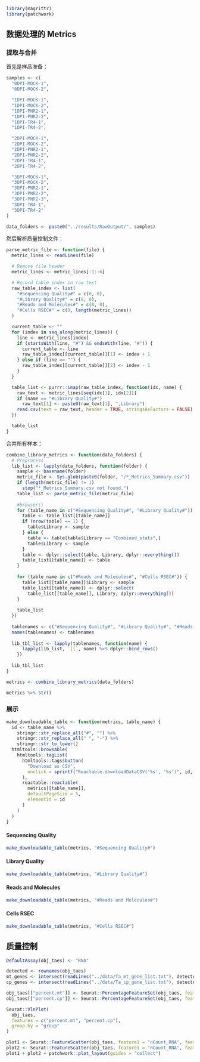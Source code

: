 ```r
library(magrittr)
library(patchwork)
```

## 数据处理的 Metrics

### 提取与合并

首先是样品准备：

```r
samples <- c(
  "0DPI-MOCK-1",
  "0DPI-MOCK-2",

  "1DPI-MOCK-1",
  "1DPI-MOCK-2",
  "1DPI-PNR2-1",
  "1DPI-PNR2-2",
  "1DPI-TR4-1",
  "1DPI-TR4-2",

  "2DPI-MOCK-1",
  "2DPI-MOCK-2",
  "2DPI-PNR2-1",
  "2DPI-PNR2-2",
  "2DPI-TR4-1",
  "2DPI-TR4-2",

  "3DPI-MOCK-1",
  "3DPI-MOCK-2",
  "3DPI-PNR2-1",
  "3DPI-PNR2-2",
  "3DPI-PNR2-3",
  "3DPI-TR4-1",
  "3DPI-TR4-2"
)

data_folders <- paste0("../results/RawOutput/", samples)
```

然后解析质量控制文件：

```r
parse_metric_file <- function(file) {
  metric_lines <- readLines(file)

  # Remove file header
  metric_lines <- metric_lines[-1:-6]

  # Record table index in raw text
  raw_table_index <- list(
    "#Sequencing Quality#" = c(0, 0),
    "#Library Quality#" = c(0, 0),
    "#Reads and Molecules#" = c(0, 0),
    "#Cells RSEC#" = c(0, length(metric_lines))
  )

  current_table <- ""
  for (index in seq_along(metric_lines)) {
    line <- metric_lines[index]
    if (startsWith(line, "#") && endsWith(line, "#")) {
      current_table <- line
      raw_table_index[[current_table]][1] <- index + 1
    } else if (line == "") {
      raw_table_index[[current_table]][2] <- index - 1
    }
  }

  table_list <- purrr::imap(raw_table_index, function(idx, name) {
    raw_text <- metric_lines[seq(idx[1], idx[2])]
    if (name == "#Library Quality#")
      raw_text[1] <- paste0(raw_text[1], ",Library")
    read.csv(text = raw_text, header = TRUE, stringsAsFactors = FALSE)
  })

  table_list
}
```

合并所有样本：

```r
combine_library_metrics <- function(data_folders) {
  # Preprocess
  lib_list <- lapply(data_folders, function(folder) {
    sample <- basename(folder)
    metric_file <- Sys.glob(paste0(folder, "/*_Metrics_Summary.csv"))
    if (length(metric_file) != 1)
      stop("*_Metrics_Summary.csv not found.")
    table_list <- parse_metric_file(metric_file)
  
    #browser()
    for (table_name in c("#Sequencing Quality#", "#Library Quality#")) {
      table <- table_list[[table_name]]
      if (nrow(table) == 1) {
        table$Library <- sample
      } else {
        table <- table[table$Library == "Combined_stats",]
        table$Library <- sample
      }
      table <- dplyr::select(table, Library, dplyr::everything())
      table_list[[table_name]] <- table
    }
  
    for (table_name in c("#Reads and Molecules#", "#Cells RSEC#")) {
      table_list[[table_name]]$Library <- sample
      table_list[[table_name]] <- dplyr::select(
        table_list[[table_name]], Library, dplyr::everything())
    }
  
    table_list
  })
  
  tablenames <- c("#Sequencing Quality#", "#Library Quality#", "#Reads and Molecules#", "#Cells RSEC#")
  names(tablenames) <- tablenames
  
  lib_tbl_list <- lapply(tablenames, function(name) {
      lapply(lib_list, `[[`, name) %>% dplyr::bind_rows()
    })
  
  lib_tbl_list
}

metrics <- combine_library_metrics(data_folders)

metrics %>% str()
```

### 展示

```r
make_downloadable_table <- function(metrics, table_name) {
  id <- table_name %>%
    stringr::str_replace_all("#", "") %>%
    stringr::str_replace_all(" ", "-") %>%
    stringr::str_to_lower()
  htmltools::browsable(
    htmltools::tagList(
      htmltools::tags$button(
        "Download as CSV",
        onclick = sprintf("Reactable.downloadDataCSV('%s', '%s')", id, id)
      ),
      reactable::reactable(
        metrics[[table_name]],
        defaultPageSize = 5,
        elementId = id
      )
    )
  )
}
```


#### Sequencing Quality

```r
make_downloadable_table(metrics, "#Sequencing Quality#")
```

#### Library Quality

```r
make_downloadable_table(metrics, "#Library Quality#")
```

#### Reads and Molecules

```r
make_downloadable_table(metrics, "#Reads and Molecules#")
```

#### Cells RSEC

```r
make_downloadable_table(metrics, "#Cells RSEC#")
```

## 质量控制

```r
DefaultAssay(obj_taes) <- "RNA"

detected <- rownames(obj_taes)
mt_genes <- intersect(readLines("../data/Ta_mt_gene_list.txt"), detected)
cp_genes <- intersect(readLines("../data/Ta_cp_gene_list.txt"), detected)

obj_taes[["percent.mt"]] <- Seurat::PercentageFeatureSet(obj_taes, features = mt_genes)
obj_taes[["percent.cp"]] <- Seurat::PercentageFeatureSet(obj_taes, features = cp_genes)

Seurat::VlnPlot(
  obj_taes,
  features = c("percent.mt", "percent.cp"),
  group.by = "group"
)
```

```r
plot1 <- Seurat::FeatureScatter(obj_taes, feature1 = "nCount_RNA", feature2 = "percent.mt", group.by = "group")
plot2 <- Seurat::FeatureScatter(obj_taes, feature1 = "nCount_RNA", feature2 = "percent.cp", group.by = "group")
plot1 + plot2 + patchwork::plot_layout(guides = "collect")
```

